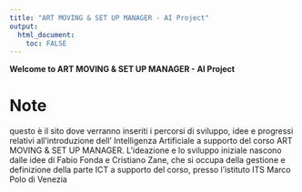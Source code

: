 ```yaml
---
title: "ART MOVING & SET UP MANAGER - AI Project"
output: 
  html_document:
    toc: FALSE
---
```




**Welcome to ART MOVING & SET UP MANAGER - AI Project**



# Note

questo è il sito dove verranno inseriti i percorsi di sviluppo, idee e progressi relativi all'introduzione dell' Intelligenza Artificiale a supporto del corso ART MOVING & SET UP MANAGER.
L'ideazione e lo sviluppo iniziale nascono dalle idee di Fabio Fonda e Cristiano Zane, che si occupa della gestione e definizione della parte ICT a supporto del corso, presso l'istituto ITS Marco Polo di Venezia




